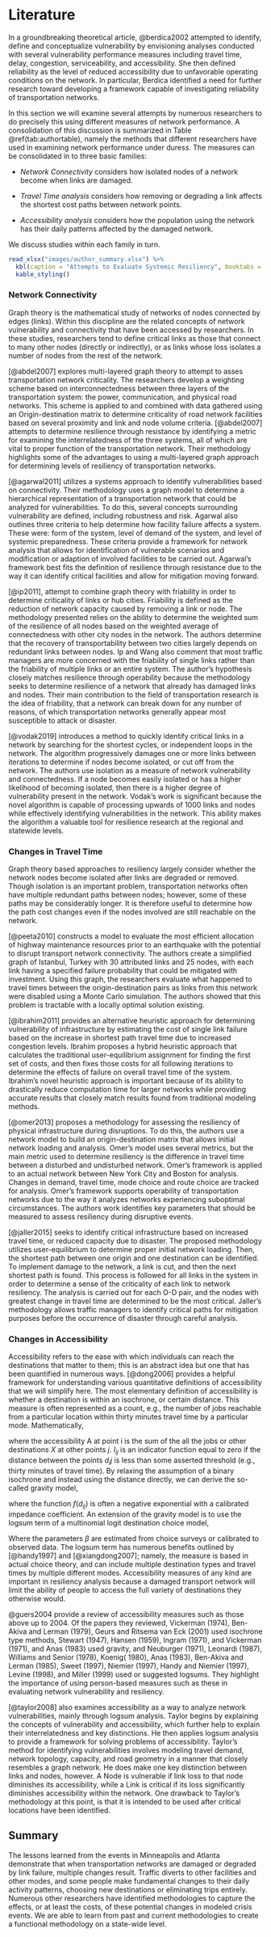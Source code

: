 # Literature {#litreview}
In a groundbreaking theoretical article, @berdica2002 attempted to identify,
define and conceptualize vulnerability by envisioning analyses conducted with
several vulnerability performance measures including travel time, delay,
congestion, serviceability, and accessibility. She then defined reliability as
the level of reduced accessibility due to unfavorable operating conditions on
the network. In particular, Berdica identified a need for further research
toward developing a framework capable of investigating reliability of
transportation networks.

In this section we will examine several attempts by numerous researchers to do
precisely this using different measures of network performance. A consolidation
of this discussion is summarized in Table \@ref(tab:authortable), namely the
methods that different researchers have used in examining network performance
under duress. The measures can be consolidated in to three basic families:

-	*Network Connectivity* considers how isolated nodes of a network become when
links are damaged. 

-	*Travel Time analysis* considers how removing or degrading a link affects the
shortest cost paths between network points.

-	*Accessibility analysis* considers how the population using the network has
their daily patterns affected by the damaged network.

We discuss studies within each family in turn.

```r
read_xlsx("images/author_summary.xlsx") %>%
  kbl(caption = "Attempts to Evaluate Systemic Resiliency", booktabs = TRUE) %>%
  kable_styling()
```

### Network Connectivity
Graph theory is the mathematical study of networks of nodes connected by edges
(links). Within this discipline are the related concepts of network
vulnerability and connectivity that have been accessed by researchers. In these
studies, researchers tend to define critical links as those that connect to many
other nodes (directly or indirectly), or as links whose loss isolates a number
of nodes from the rest of the network.

[@abdel2007] explores multi-layered graph theory to attempt to
asses transportation network criticality. The researchers develop a weighting
scheme based on interconnectedness between three layers of the transportation
system: the power, communication, and physical road networks. This scheme is
applied to and combined with data gathered using an Origin-destination matrix to
determine criticality of road network facilities based on several proximity and
link and node volume criteria. [@abdel2007] attempts to determine
resilience through resistance by identifying a metric for examining the
interrelatedness of the three systems, all of which are vital to proper function
of the transportation network. Their methodology highlights some of the
advantages to using a multi-layered graph approach for determining levels of
resiliency of transportation networks.

[@agarwal2011] utilizes a systems approach to identify vulnerabilities
based on connectivity. Their methodology uses a graph model to determine a
hierarchical representation of a transportation network that could be analyzed
for vulnerabilities. To do this, several concepts surrounding vulnerability are
defined, including robustness and risk. Agarwal also outlines three criteria to
help determine how facility failure affects a system. These were: form of the
system, level of demand of the system, and level of systemic preparedness. These
criteria provide a framework for network analysis that allows for identification
of vulnerable scenarios and modification or adaption of involved facilities to
be carried out. Agarwal’s framework best fits the definition of resilience
through resistance due to the way it can identify critical facilities and allow
for mitigation moving forward.

[@ip2011], attempt to combine graph theory with friability in order to determine
criticality of links or hub cities. Friability is defined as the reduction of
network capacity caused by removing a link or node. The methodology presented
relies on the ability to determine the weighted sum of the resilience of all
nodes based on the weighted average of connectedness with other city nodes in
the network. The authors determine that the recovery of transportability between
two cities largely depends on redundant links between nodes. Ip and Wang also
comment that most traffic managers are more concerned with the friability of
single links rather than the friability of multiple links or an entire system.
The author's hypothesis closely matches resilience through operability because
the methodology seeks to determine resilience of a network that already has
damaged links and nodes. Their main contribution to the field of transportation
research is the idea of friability, that a network can break down for any number
of reasons, of which transportation networks generally appear most susceptible
to attack or disaster.

[@vodak2019] introduces a method to quickly identify critical links in a network
by searching for the shortest cycles, or independent loops in the network. The
algorithm progressively damages one or more links between iterations to
determine if nodes become isolated, or cut off from the network. The authors use
isolation as a measure of network vulnerability and connectedness. If a node
becomes easily isolated or has a higher likelihood of becoming isolated, then
there is a higher degree of vulnerability present in the network. Vodak’s work
is significant because the novel algorithm is capable of processing upwards of
1000 links and nodes while effectively identifying vulnerabilities in the
network. This ability makes the algorithm a valuable tool for resilience
research at the regional and statewide levels.

### Changes in Travel Time
Graph theory based approaches to resiliency largely consider whether the network
nodes become isolated after links are degraded or removed. Though isolation is
an important problem, transportation networks often have multiple redundant
paths between nodes; however, some of these paths may be considerably longer. It
is therefore useful to determine how the path cost changes even if the nodes
involved are still reachable on the network.

[@peeta2010] constructs a model to evaluate the most efficient allocation of
highway maintenance resources prior to an earthquake with the potential to
disrupt transport network connectivity. The authors create a simplified graph of
Istanbul, Turkey with 30 attributed links and 25 nodes, with each link having a
specified failure probability that could be mitigated with investment. Using
this graph, the researchers evaluate what happened to travel times between the
origin-destination pairs as links from this network were disabled using a Monte
Carlo simulation. The authors showed that this problem is tractable with a
locally optimal solution existing.

[@ibrahim2011] provides an alternative heuristic approach for determining
vulnerability of infrastructure by estimating the cost of single link failure
based on the increase in shortest path travel time due to increased congestion
levels. Ibrahim proposes a hybrid heuristic approach that calculates the
traditional user-equilibrium assignment for finding the first set of costs, and
then fixes those costs for all following iterations to determine the effects of
failure on overall travel time of the system. Ibrahim’s novel heuristic approach
is important because of its ability to drastically reduce computation time for
larger networks while providing accurate results that closely match results
found from traditional modeling methods.

[@omer2013] proposes a methodology for assessing the resiliency of physical
infrastructure during disruptions. To do this, the authors use a network model
to build an origin-destination matrix that allows initial network loading and
analysis. Omer’s model uses several metrics, but the main metric used to
determine resiliency is the difference in travel time between a disturbed and
undisturbed network. Omer’s framework is applied to an actual network between
New York City and Boston for analysis. Changes in demand, travel time, mode
choice and route choice are tracked for analysis. Omer’s framework supports
operability of transportation networks due to the way it analyzes networks
experiencing suboptimal circumstances. The authors work identifies key
parameters that should be measured to assess resiliency during disruptive
events.

[@jaller2015] seeks to identify critical infrastructure based on increased
travel time, or reduced capacity due to disaster. The proposed methodology
utilizes user-equilibrium to determine proper initial network loading. Then, the
shortest path between one origin and one destination can be identified. To
implement damage to the network, a link is cut, and then the next shortest path
is found. This process is followed for all links in the system in order to
determine a sense of the criticality of each link to network resiliency. The
analysis is carried out for each O-D pair, and the nodes with greatest change in
travel time are determined to be the most critical. Jaller’s methodology allows
traffic managers to identify critical paths for mitigation purposes before the
occurrence of disaster through careful analysis.

### Changes in Accessibility
Accessibility refers to the ease with which individuals can reach the
destinations that matter to them; this is an abstract idea but one that has been
quantified in numerous ways. [@dong2006] provides a helpful framework for
understanding various quantitative definitions of accessibility that we will
simplify here. The most elementary definition of accessibility is whether a
destination is within an isochrone, or certain distance. This measure is often
represented as a count, e.g., the number of jobs reachable from a particular
location within thirty minutes travel time by a particular mode. Mathematically,

\begin{equation}
A_i = \sum_{j} X_j I_{ij};  I_{ij} = \begin{cases}  1 \text{ if } d_{ij} \leq D\\ 
0 \text{ if } d_{ij} > D \end{cases}
  (\#eq:isochrone)
\end{equation}


where the accessibility A at point i is the sum of the all the jobs or other
destinations $X$ at other points $j$. $I_{ij}$ is an indicator function equal to
zero if the distance between the points $d{_ij}$ is less than some asserted
threshold (e.g., thirty minutes of travel time). By relaxing the assumption of a
binary isochrone and instead using the distance directly, we can derive the
so-called gravity model,

\begin{equation}
A_i = \sum_{j} X_j f(d_{ij})
  (\#eq:gravity)
\end{equation}

where the function $f(d_{ij})$ is often a negative exponential with a calibrated
impedance coefficient. An extension of the gravity model is to use the logsum
term of a multinomial logit destination choice model,

\begin{equation}
A_i = ln\sum_{j} \beta_d(d_{ij}) + X_j\beta
  (\#eq:logsum)
\end{equation}

Where the parameters $\beta$ are estimated from choice surveys or calibrated to
observed data. The logsum term has numerous benefits outlined by [@handy1997]
and [@xiangdong2007]; namely, the measure is based in actual choice theory, and
can include multiple destination types and travel times by multiple different
modes. Accessibility measures of any kind are important in resiliency analysis
because a damaged transport network will limit the ability of people to access
the full variety of destinations they otherwise would.

@guers2004 provide a review of accessibility measures such as
those above up to 2004. Of the papers they reviewed, Vickerman (1974), Ben-Akiva
and Lerman (1979), Geurs and Ritsema van Eck (2001) used isochrone type methods,
Stewart (1947), Hansen (1959), Ingram (1971), and Vickerman (1971), and Anas
(1983) used gravity, and Neuburger (1971), Leonardi (1987), Williams and Senior
(1978), Koenig( 1980), Anas (1983), Ben-Akiva and Lerman (1985), Sweet (1997),
Niemier (1997), Handy and Niemier (1997), Levine (1998), and Miller (1999) used
or suggested logsums. They highlight the importance of using person-based
measures such as these in evaluating network vulnerability and resiliency.

[@taylor2008] also examines accessibility as a way to analyze network
vulnerabilities, mainly through logsum analysis. Taylor begins by explaining the
concepts of vulnerability and accessibility, which further help to explain their
interrelatedness and key distinctions. He then applies logsum analysis to
provide a framework for solving problems of accessibility. Taylor’s method for
identifying vulnerabilities involves modeling travel demand, network topology,
capacity, and road geometry in a manner that closely resembles a graph network.
He does make one key distinction between links and nodes, however. A Node is
vulnerable if link loss to that node diminishes its accessibility, while a Link
is critical if its loss significantly diminishes accessibility within the
network. One drawback to Taylor’s methodology at this point, is that it is
intended to be used after critical locations have been identified.

## Summary
The lessons learned from the events in Minneapolis and Atlanta demonstrate that
when transportation networks are damaged or degraded by link failure, multiple
changes result. Traffic diverts to other facilities and other modes, and some
people make fundamental changes to their daily activity patterns, choosing new
destinations or eliminating trips entirely. Numerous other researchers have
identified methodologies to capture the effects, or at least the costs, of these
potential changes in modeled crisis events. We are able to learn from past and
current methodologies to create a functional methodology on a state-wide level.